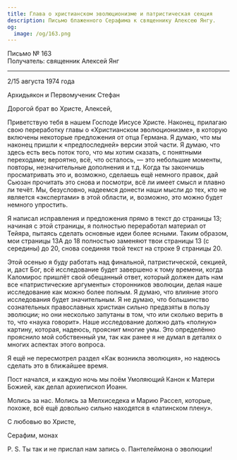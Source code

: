 ```yaml
---
title: Глава о христианском эволюционизме и патристическая секция
description: Письмо блаженного Серафима к священнику Алексею Янгу.
og:
  image: /og/163.png
---
```


<div style={{textAlign:'right', fontFamily:'monospace'}}>Письмо № 163</div>
<div style={{textAlign:'left', fontFamily:'monospace'}}>Получатель: священник Алексей Янг</div>

---

2/15 августа 1974 года

Архидьякон и Первомученик Стефан

Дорогой брат во Христе, Алексей,

Приветствую тебя в нашем Господе Иисусе Христе. Наконец, прилагаю свою переработку главы о «Христианском эволюционизме», в которую включены некоторые предложения от отца Германа. Я думаю, что мы наконец пришли к «предпоследней» версии этой части. Я думаю, что здесь есть весь поток того, что мы хотим сказать, с понятными переходами; вероятно, всё, что осталось, — это небольшие моменты, повторы, незначительные дополнения и т.д. Когда ты закончишь просматривать это и, возможно, сделаешь ещё немного правок, дай Сьюзан прочитать это снова и посмотри, всё ли имеет смысл и плавно ли течёт. Мы, безусловно, надеемся донести наши мысли до тех, кто не является «экспертами» в этой области, и, возможно, это можно будет немного упростить.

Я написал исправления и предложения прямо в текст до страницы 13; начиная с этой страницы, я полностью переработал материал от Тейяра, пытаясь сделать основные идеи более ясными. Таким образом, мои страницы 13А до 18 полностью заменяют твои страницы 13 (с середины) до 20, снова соединяя твой текст на строке 9 страницы 20.

Этой осенью я буду работать над финальной, патристической, секцией, и, даст Бог, всё исследование будет завершено к тому времени, когда Каломирос пришлёт свой обещанный ответ, который должен дать нам все «патристические аргументы» сторонников эволюции, делая наше исследование как можно более полным. Я думаю, что влияние этого исследования будет значительным. Я не думаю, что большинство сознательных православных христиан сильно предвзяты в пользу эволюции; но они несколько запутаны в том, что или сколько верить в то, что «наука говорит». Наше исследование должно дать «полную» картину, которая, надеюсь, прояснит многие умы. Это определённо прояснило мой собственный ум, так как ранее я не думал в деталях о многих аспектах этого вопроса.

Я ещё не пересмотрел раздел «Как возникла эволюция», но надеюсь сделать это в ближайшее время.

Пост начался, и каждую ночь мы поём Умоляющий Канон к Матери Божией, как делал архиепископ Иоанн.

Молись за нас. Молись за Мелхиседека и Марию Рассел, которые, похоже, всё ещё довольно сильно находятся в «латинском плену».

С любовью во Христе,

Серафим, монах

P. S. Ты так и не прислал нам запись о. Пантелеймона о эволюции!
